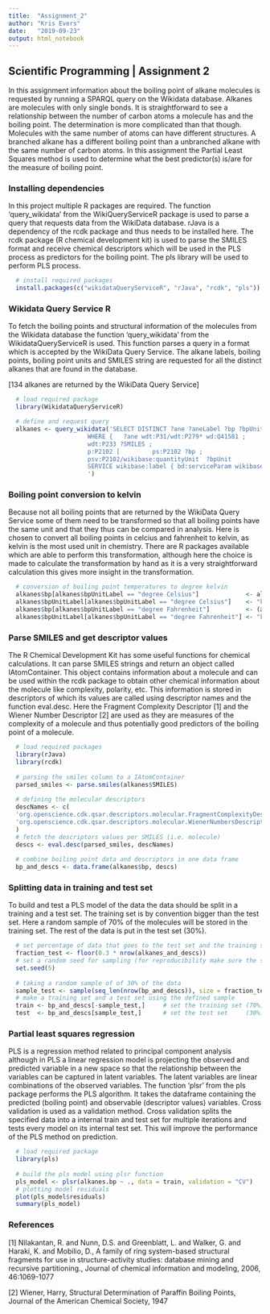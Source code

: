 ---
title:  "Assignment_2"
author: "Kris Evers"
date:   "2019-09-23"
output: html_notebook
---

## Scientific Programming | Assignment 2

In this assignment information about the boiling point of alkane molecules is requested by running a SPARQL query on the Wikidata database. Alkanes are molecules with only single bonds. It is straightforward to see a relationship between the number of carbon atoms a molecule has and the boiling point. The determination is more complicated than that though. Molecules with the same number of atoms can have different structures. A branched alkane has a different boiling point than a unbranched alkane with the same number of carbon atoms. In this assignment the Partial Least Squares method is used to determine what the best predictor(s) is/are for the measure of boiling point.

### Installing dependencies

In this project multiple R packages are required. The function 'query_wikidata' from the WikiQueryServiceR package is used to parse a query that requests data from the WikiData database. rJava is a dependency of the rcdk package and thus needs to be installed here. The rcdk package (R chemical development kit) is used to parse the SMILES format and receive chemical descriptors which will be used in the PLS process as predictors for the boiling point. The pls library will be used to perform PLS process.

```{r installation}
  # install required packages
  install.packages(c("wikidataQueryServiceR", "rJava", "rcdk", "pls"))
```

### Wikidata Query Service R

To fetch the boiling points and structural information of the molecules from the Wikidata database the function 'query_wikidata' from the WikidataQueryServiceR is used. This function parses a query in a format which is accepted by the WikiData Query Service. The alkane labels, boiling points, boiling point units and SMILES string are requested for all the distinct alkanes that are found in the database.

[134 alkanes are returned by the WikiData Query Service]

```{r query}
  # load required package
  library(WikidataQueryServiceR)

  # define and request query
  alkanes <- query_wikidata('SELECT DISTINCT ?ane ?aneLabel ?bp ?bpUnit ?bpUnitLabel ?SMILES 
                      WHERE {   ?ane wdt:P31/wdt:P279* wd:Q41581 ;   
                      wdt:P233 ?SMILES ;     
                      p:P2102 [         ps:P2102 ?bp ;           
                      psv:P2102/wikibase:quantityUnit  ?bpUnit         ] .   
                      SERVICE wikibase:label { bd:serviceParam wikibase:language "[AUTO_LANGUAGE],en". } } 
                      ')
```

### Boiling point conversion to kelvin

Because not all boiling points that are returned by the WikiData Query Service some of them need to be transformed so that all boiling points have the same unit and that they thus can be compared in analysis. Here is chosen to convert all boiling points in celcius and fahrenheit to kelvin, as kelvin is the most used unit in chemistry. There are R packages available which are able to perform this transformation, although here the choice is made to calculate the transformation by hand as it is a very straightforward calculation this gives more insight in the transformation.

```{r bp conversion}
  # conversion of boiling point temperatures to degree kelvin
  alkanes$bp[alkanes$bpUnitLabel == "degree Celsius"]             <- alkanes$bp[alkanes$bpUnitLabel == "degree Celsius"] + 273.15
  alkanes$bpUnitLabel[alkanes$bpUnitLabel == "degree Celsius"]    <- "kelvin"
  alkanes$bp[alkanes$bpUnitLabel == "degree Fahrenheit"]          <- (alkanes$bp[alkanes$bpUnitLabel == "degree Fahrenheit"]-32)*5/9 + 273.15
  alkanes$bpUnitLabel[alkanes$bpUnitLabel == "degree Fahrenheit"] <- "kelvin"
```

### Parse SMILES and get descriptor values

The R Chemical Development Kit has some useful functions for chemical calculations. It can parse SMILES strings and return an object called IAtomContainer. This object contains information about a molecule and can be used within the rcdk package to obtain other chemical information about the molecule like complexity, polarity, etc. This information is stored in descriptors of which its values are called using descriptor names and the function eval.desc. Here the Fragment Complexity Descriptor [1] and the Wiener Number Descriptor [2] are used as they are measures of the complexity of a molecule and thus potentially good predictors of the boiling point of a molecule.

```{r smiles}
  # load required packages
  library(rJava)
  library(rcdk)
  
  # parsing the smiles column to a IAtomContainer
  parsed_smiles <- parse.smiles(alkanes$SMILES)
  
  # defining the molecular descriptors 
  descNames <- c(
  'org.openscience.cdk.qsar.descriptors.molecular.FragmentComplexityDescriptor',
  'org.openscience.cdk.qsar.descriptors.molecular.WienerNumbersDescriptor'
  )
  # fetch the descriptors values per SMILES (i.e. molecule)
  descs <- eval.desc(parsed_smiles, descNames)
  
  # combine boiling point data and descriptors in one data frame
  bp_and_descs <- data.frame(alkanes$bp, descs)
```
  
### Splitting data in training and test set

To build and test a PLS model of the data the data should be split in a training and a test set. The training set is by convention bigger than the test set. Here a random sample of 70% of the molecules will be stored in the training set. The rest of the data is put in the test set (30%).
  
```{r split dataset}
  # set percentage of data that goes to the test set and the training set
  fraction_test <- floor(0.3 * nrow(alkanes_and_descs))
  # set a random seed for sampling (for reproducibility make sure the seed is set to 5 before running the sampling line)
  set.seed(5)
  
  # taking a random sample of of 30% of the data
  sample_test <- sample(seq_len(nrow(bp_and_descs)), size = fraction_test)
  # make a training set and a test set using the defined sample
  train <- bp_and_descs[-sample_test,]     # set the training set (70%)
  test  <- bp_and_descs[sample_test,]      # set the test set     (30%)
```

### Partial least squares regression

PLS is a regression method related to principal component analysis although in PLS a linear regression model is projecting the observed and predicted variable in a new space so that the relationship between the variables can be captured in latent variables. The latent variables are linear combinations of the observed variables. 
The function 'plsr' from the pls package performs the PLS algorithm. It takes the dataframe containing the predicted (boiling point) and observable (descriptor values) variables. Cross validation is used as a validation method. Cross validation splits the specified data into a internal train and test set for multiple iterations and tests every model on its internal test set. This will improve the performance of the PLS method on prediction.

```{r pls}
  # load required package
  library(pls)
  
  # build the pls model using plsr function
  pls_model <- plsr(alkanes.bp ~ ., data = train, validation = "CV")
  # plotting model residuals
  plot(pls_model$residuals)
  summary(pls_model)
```

### References


[1] Nilakantan, R. and Nunn, D.S. and Greenblatt, L. and Walker, G. and Haraki, K. and Mobilio, D., A family of ring system-based structural fragments for use in structure-activity studies: database mining and recursive partitioning., Journal of chemical information and modeling, 2006, 46:1069-1077

[2] Wiener, Harry, Structural Determination of Paraffin Boiling Points, Journal of the American Chemical Society, 1947

